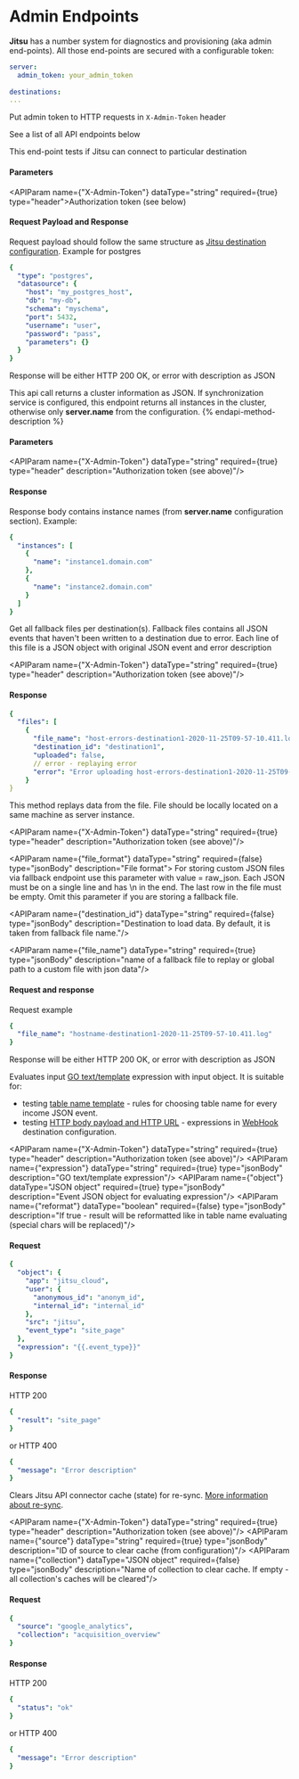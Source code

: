 
# Admin Endpoints


**Jitsu** has a number system for diagnostics and provisioning (aka admin end-points). All those end-points
are secured with a configurable token:

```yaml
server:
  admin_token: your_admin_token
  
destinations:
...  
```

<Hint>
    Put admin token to HTTP requests in <code inline={true}>X-Admin-Token</code> header
</Hint>


See a list of all API endpoints below

<APIMethod method="POST" path="/api/v1/destinations/test" title="Destinations test connection"/>

This end-point tests if Jitsu can connect to particular destination

<h4>Parameters</h4>

<APIParam name={"X-Admin-Token"} dataType="string" required={true} type="header">Authorization token (see below)</APIParam>

<h4>Request Payload and Response</h4>

Request payload should follow the same structure as [Jitsu destination configuration](/docs/destinations-configuration).
Example for postgres

```yaml
{
  "type": "postgres",
  "datasource": {
    "host": "my_postgres_host",
    "db": "my-db",
    "schema": "myschema",
    "port": 5432,
    "username": "user",
    "password": "pass",
    "parameters": {}
  }
}
```

Response will be either HTTP 200 OK, or error with description as JSON

<APIMethod method="GET" path="/api/v1/cluster"/>

This api call returns a cluster information as JSON. If synchronization service is configured, this endpoint returns all instances in the cluster,
otherwise only **server.name** from the configuration.
{% endapi-method-description %}

<h4>Parameters</h4>

<APIParam name={"X-Admin-Token"} dataType="string" required={true} type="header" description="Authorization token (see above)"/>

<h4>Response</h4>

Response body contains instance names (from **server.name** configuration section). Example:

```yaml
{
  "instances": [
    {
      "name": "instance1.domain.com"
    },
    {
      "name": "instance2.domain.com"
    }
  ]
}
```

<APIMethod method="GET" path="/api/v1/fallback?destination_ids=id1,id2"/>

Get all fallback files per destination(s). Fallback files contains all JSON events that
haven't been written to a destination due to error. Each line of this file is a JSON object
with original JSON event and error description

<APIParam name={"X-Admin-Token"} dataType="string" required={true} type="header" description="Authorization token (see above)"/>
<APIParam name="destination_id" dataType="string" required={true} type="queryString" description="comma-separated array of destination ids strings"/>

<h4>Response</h4>

```yaml
{
  "files": [
    {
      "file_name": "host-errors-destination1-2020-11-25T09-57-10.411.log",
      "destination_id": "destination1",
      "uploaded": false,
      // error - replaying error 
      "error": "Error uploading host-errors-destination1-2020-11-25T09-57-10.411.log wrong format"
    }
}
```

<APIMethod method="POST" path="/api/v1/replay"/>

This method replays data from the file. File should be locally located on a same
machine as server instance.

<APIParam name={"X-Admin-Token"} dataType="string" required={true} type="header" description="Authorization token (see above)"/>

<APIParam name={"file_format"} dataType="string" required={false} type="jsonBody" description="File format">
    For storing custom JSON files via fallback endpoint use this parameter with value = raw_json. Each JSON must be on a single
    line and has \n in the end. The last row in the file must be empty. Omit this parameter if you are storing a fallback file.
</APIParam>

<APIParam name={"destination_id"} dataType="string" required={false} type="jsonBody" description="Destination to load data. By default, it is taken from fallback file name."/>

<APIParam name={"file_name"} dataType="string" required={true} type="jsonBody" description="name of a fallback file to replay or global path to a custom file with json data"/>

<h4>Request and response</h4>

Request example

```yaml
{
  "file_name": "hostname-destination1-2020-11-25T09-57-10.411.log"
}
```

Response will be either HTTP 200 OK, or error with description as JSON


<APIMethod method="POST" path="/api/v1/templates/evaluate"/>

Evaluates input [GO text/template](https://golang.org/pkg/text/template/) expression with input object. It is suitable for:
* testing [table name template](/docs/configuration/table-names-and-filters) - rules for choosing table name for every income JSON event.
* testing [HTTP body payload and HTTP URL](https://jitsu.com/docs/destinations-configuration/webhook#webhook-configuration-parameters) - expressions in [WebHook](https://jitsu.com/docs/destinations-configuration/webhook) destination configuration.

<APIParam name={"X-Admin-Token"} dataType="string" required={true} type="header" description="Authorization token (see above)"/>
<APIParam name={"expression"} dataType="string" required={true} type="jsonBody" description="GO text/template expression"/>
<APIParam name={"object"} dataType="JSON object" required={true} type="jsonBody" description="Event JSON object for evaluating expression"/>
<APIParam name={"reformat"} dataType="boolean" required={false} type="jsonBody" description="If true - result will be reformatted like in table name evaluating (special chars will be replaced)"/>

<h4>Request</h4>

```yaml
{
  "object": {
    "app": "jitsu_cloud",
    "user": {
      "anonymous_id": "anonym_id",
      "internal_id": "internal_id"
    },
    "src": "jitsu",
    "event_type": "site_page"
  },
  "expression": "{{.event_type}}"
}
```

<h4>Response</h4>

HTTP 200
```yaml
{
  "result": "site_page"
}
```

or HTTP 400
```yaml
{
  "message": "Error description"
}
```

<APIMethod method="POST" path="/api/v1/sources/clear_cache"/>

Clears Jitsu API connector cache (state) for re-sync. [More information about re-sync](/docs/sources-configuration#resync).

<APIParam name={"X-Admin-Token"} dataType="string" required={true} type="header" description="Authorization token (see above)"/>
<APIParam name={"source"} dataType="string" required={true} type="jsonBody" description="ID of source to clear cache (from configuration)"/>
<APIParam name={"collection"} dataType="JSON object" required={false} type="jsonBody" description="Name of collection to clear cache. If empty - all collection's caches will be cleared"/>

<h4>Request</h4>

```yaml
{
  "source": "google_analytics",
  "collection": "acquisition_overview"
}
```

<h4>Response</h4>

HTTP 200
```yaml
{
  "status": "ok"
}
```

or HTTP 400
```yaml
{
  "message": "Error description"
}
```
